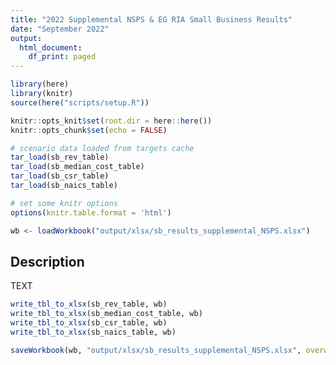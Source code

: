 ```yaml
---
title: "2022 Supplemental NSPS & EG RIA Small Business Results"
date: "September 2022"
output:
  html_document:
    df_print: paged
---
```


```r
library(here)
library(knitr)
source(here("scripts/setup.R"))

knitr::opts_knit$set(root.dir = here::here())
knitr::opts_chunk$set(echo = FALSE)
```

```r

# scenario data loaded from targets cache
tar_load(sb_rev_table)
tar_load(sb_median_cost_table)
tar_load(sb_csr_table)
tar_load(sb_naics_table)

# set some knitr options
options(knitr.table.format = 'html')

wb <- loadWorkbook("output/xlsx/sb_results_supplemental_NSPS.xlsx")

```

## Description

TEXT

```r

write_tbl_to_xlsx(sb_rev_table, wb)
write_tbl_to_xlsx(sb_median_cost_table, wb)
write_tbl_to_xlsx(sb_csr_table, wb)
write_tbl_to_xlsx(sb_naics_table, wb)

```

```r

saveWorkbook(wb, "output/xlsx/sb_results_supplemental_NSPS.xlsx", overwrite = TRUE)

```